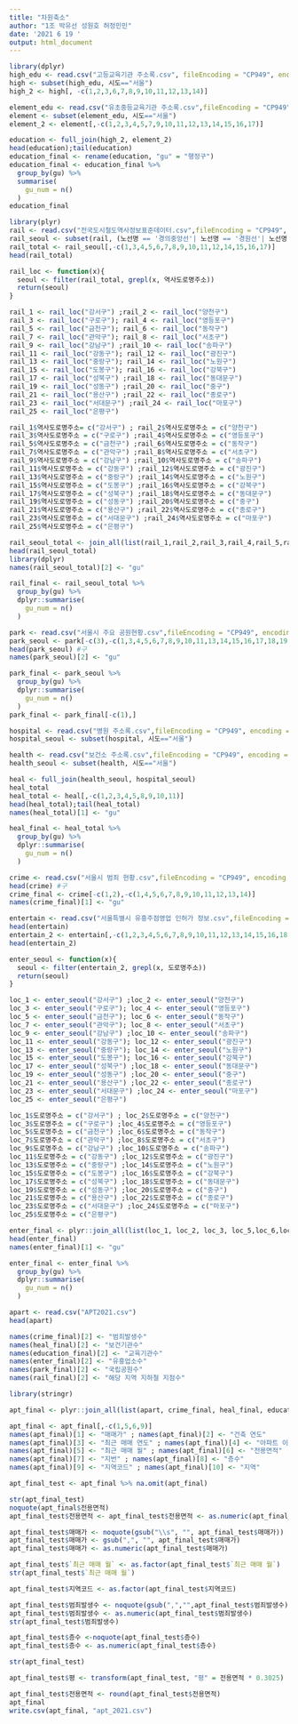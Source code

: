 ```yaml
---
title: "차원축소"
author: "1조 박유선 성원호 허정민민"
date: '2021 6 19 '
output: html_document
---
```


```r
library(dplyr)
high_edu <- read.csv("고등교육기관 주소록.csv", fileEncoding = "CP949", encoding = "UTF-8")
high <- subset(high_edu, 시도=="서울")
high_2 <- high[, -c(1,2,3,6,7,8,9,10,11,12,13,14)]

element_edu <- read.csv("유초중등교육기관 주소록.csv",fileEncoding = "CP949", encoding = "UTF-8")
element <- subset(element_edu, 시도=="서울")
element_2 <- element[,-c(1,2,3,4,5,7,9,10,11,12,13,14,15,16,17)]

education <- full_join(high_2, element_2)
head(education);tail(education)
education_final <- rename(education, "gu" = "행정구")
education_final <- education_final %>%
  group_by(gu) %>%
  summarise(
    gu_num = n()
  )
education_final
```

```r
library(plyr)
rail <- read.csv("전국도시철도역사정보표준데이터.csv",fileEncoding = "CP949", encoding = "UTF-8")
rail_seoul <- subset(rail, (노선명 == '경의중앙선'| 노선명 == '경원선'| 노선명 == '분당선'| 노선명 == '경춘선'| 노선명 == '수인선'| 노선명 == '서울 도시철도 1호선'| 노선명 == '서울 도시철도 2호선'| 노선명 == '서울 도시철도 3호선'| 노선명 == '서울 도시철도 4호선'| 노선명 == '서울 도시철도 5호선'| 노선명 == '서울 도시철도 6호선'| 노선명 == '서울 도시철도 7호선'| 노선명 == '서울 도시철도 8호선'| 노선명 == '서울 도시철도 9호선'))
rail_total <- rail_seoul[,-c(1,3,4,5,6,7,8,9,10,11,12,14,15,16,17)]
head(rail_total)

rail_loc <- function(x){
  seoul <- filter(rail_total, grepl(x, 역사도로명주소))
  return(seoul)
}

rail_1 <- rail_loc("강서구") ;rail_2 <- rail_loc("양천구")
rail_3 <- rail_loc("구로구"); rail_4 <- rail_loc("영등포구")
rail_5 <- rail_loc("금천구"); rail_6 <- rail_loc("동작구")
rail_7 <- rail_loc("관악구"); rail_8 <- rail_loc("서초구")
rail_9 <- rail_loc("강남구") ;rail_10 <- rail_loc("송파구")
rail_11 <- rail_loc("강동구"); rail_12 <- rail_loc("광진구")
rail_13 <- rail_loc("중랑구"); rail_14 <- rail_loc("노원구")
rail_15 <- rail_loc("도봉구"); rail_16 <- rail_loc("강북구")
rail_17 <- rail_loc("성북구") ;rail_18 <- rail_loc("동대문구")
rail_19 <- rail_loc("성동구") ;rail_20 <- rail_loc("중구")
rail_21 <- rail_loc("용산구") ;rail_22 <- rail_loc("종로구")
rail_23 <- rail_loc("서대문구") ;rail_24 <- rail_loc("마포구")
rail_25 <- rail_loc("은평구")

rail_1$역사도로명주소= c("강서구") ; rail_2$역사도로명주소 = c("양천구")
rail_3$역사도로명주소 = c("구로구") ;rail_4$역사도로명주소 = c("영등포구")
rail_5$역사도로명주소 = c("금천구") ;rail_6$역사도로명주소 = c("동작구")
rail_7$역사도로명주소 = c("관악구") ;rail_8$역사도로명주소 = c("서초구")
rail_9$역사도로명주소 = c("강남구") ;rail_10$역사도로명주소 = c("송파구")
rail_11$역사도로명주소 = c("강동구") ;rail_12$역사도로명주소 = c("광진구")
rail_13$역사도로명주소 = c("중랑구") ;rail_14$역사도로명주소 = c("노원구")
rail_15$역사도로명주소 = c("도봉구") ;rail_16$역사도로명주소 = c("강북구")
rail_17$역사도로명주소 = c("성북구") ;rail_18$역사도로명주소 = c("동대문구")
rail_19$역사도로명주소 = c("성동구") ;rail_20$역사도로명주소 = c("중구")
rail_21$역사도로명주소 = c("용산구") ;rail_22$역사도로명주소 = c("종로구") 
rail_23$역사도로명주소 = c("서대문구") ;rail_24$역사도로명주소 = c("마포구")
rail_25$역사도로명주소 = c("은평구")

rail_seoul_total <- join_all(list(rail_1,rail_2,rail_3,rail_4,rail_5,rail_6,rail_7,rail_8,rail_9,rail_10,rail_11,rail_12,rail_13,rail_14,rail_15,rail_16,rail_17,rail_18,rail_19,rail_20,rail_21,rail_22,rail_23,rail_24,rail_25), by="역사도로명주소", type="full")
head(rail_seoul_total)
library(dplyr)
names(rail_seoul_total)[2] <- "gu"

rail_final <- rail_seoul_total %>%
  group_by(gu) %>%
  dplyr::summarise(
    gu_num = n()
  )

park <- read.csv("서울시 주요 공원현황.csv",fileEncoding = "CP949", encoding = "UTF-8")
park_seoul <- park[-c(3),-c(1,3,4,5,6,7,8,9,10,11,13,14,15,16,17,18,19,20)]
head(park_seoul) #구
names(park_seoul)[2] <- "gu"

park_final <- park_seoul %>%
  group_by(gu) %>%
  dplyr::summarise(
    gu_num = n()
  )
park_final <- park_final[-c(1),]

hospital <- read.csv("병원 주소록.csv",fileEncoding = "CP949", encoding = "UTF-8")
hospital_seoul <- subset(hospital, 시도=="서울")

health <- read.csv("보건소 주소록.csv",fileEncoding = "CP949", encoding = "UTF-8")
health_seoul <- subset(health, 시도=="서울")

heal <- full_join(health_seoul, hospital_seoul)
heal_total
heal_total <- heal[,-c(1,2,3,4,5,8,9,10,11)]
head(heal_total);tail(heal_total)
names(heal_total)[1] <- "gu"

heal_final <- heal_total %>%
  group_by(gu) %>%
  dplyr::summarise(
    gu_num = n()
  )

crime <- read.csv("서울시 범죄 현황.csv",fileEncoding = "CP949", encoding = "UTF-8")
head(crime) #구
crime_final <- crime[-c(1,2),-c(1,4,5,6,7,8,9,10,11,12,13,14)]
names(crime_final)[1] <- "gu"

entertain <- read.csv("서울특별시 유흥주점영업 인허가 정보.csv",fileEncoding = "CP949", encoding = "UTF-8")
head(entertain)
entertain_2 <- entertain[,-c(1,2,3,4,5,6,7,8,9,10,11,12,13,14,15,16,18,20,21,22,23,24,25,26,27,28,29,30,31,32,33,34,35,36,37,38,39,40,41,42,43,44)]
head(entertain_2)

enter_seoul <- function(x){
  seoul <- filter(entertain_2, grepl(x, 도로명주소))
  return(seoul)
}

loc_1 <- enter_seoul("강서구") ;loc_2 <- enter_seoul("양천구")
loc_3 <- enter_seoul("구로구"); loc_4 <- enter_seoul("영등포구")
loc_5 <- enter_seoul("금천구"); loc_6 <- enter_seoul("동작구")
loc_7 <- enter_seoul("관악구"); loc_8 <- enter_seoul("서초구")
loc_9 <- enter_seoul("강남구") ;loc_10 <- enter_seoul("송파구")
loc_11 <- enter_seoul("강동구"); loc_12 <- enter_seoul("광진구")
loc_13 <- enter_seoul("중랑구"); loc_14 <- enter_seoul("노원구")
loc_15 <- enter_seoul("도봉구"); loc_16 <- enter_seoul("강북구")
loc_17 <- enter_seoul("성북구") ;loc_18 <- enter_seoul("동대문구")
loc_19 <- enter_seoul("성동구") ;loc_20 <- enter_seoul("중구")
loc_21 <- enter_seoul("용산구") ;loc_22 <- enter_seoul("종로구")
loc_23 <- enter_seoul("서대문구") ;loc_24 <- enter_seoul("마포구")
loc_25 <- enter_seoul("은평구")

loc_1$도로명주소 = c("강서구") ; loc_2$도로명주소 = c("양천구")
loc_3$도로명주소 = c("구로구") ;loc_4$도로명주소 = c("영등포구")
loc_5$도로명주소 = c("금천구") ;loc_6$도로명주소 = c("동작구")
loc_7$도로명주소 = c("관악구") ;loc_8$도로명주소 = c("서초구")
loc_9$도로명주소 = c("강남구") ;loc_10$도로명주소 = c("송파구")
loc_11$도로명주소 = c("강동구") ;loc_12$도로명주소 = c("광진구")
loc_13$도로명주소 = c("중랑구") ;loc_14$도로명주소 = c("노원구")
loc_15$도로명주소 = c("도봉구") ;loc_16$도로명주소 = c("강북구")
loc_17$도로명주소 = c("성북구") ;loc_18$도로명주소 = c("동대문구")
loc_19$도로명주소 = c("성동구") ;loc_20$도로명주소 = c("중구")
loc_21$도로명주소 = c("용산구") ;loc_22$도로명주소 = c("종로구") 
loc_23$도로명주소 = c("서대문구") ;loc_24$도로명주소 = c("마포구")
loc_25$도로명주소 = c("은평구")

enter_final <- plyr::join_all(list(loc_1, loc_2, loc_3, loc_5,loc_6,loc_7,loc_8,loc_9,loc_10,loc_11,loc_12,loc_13,loc_14,loc_15,loc_16,loc_17,loc_18,loc_19,loc_20,loc_21,loc_22,loc_23,loc_24,loc_25), by="도로명주소", type="full")
head(enter_final)
names(enter_final)[1] <- "gu"

enter_final <- enter_final %>%
  group_by(gu) %>%
  dplyr::summarise(
    gu_num = n()
  )

apart <- read.csv("APT2021.csv")
head(apart)

names(crime_final)[2] <- "범죄발생수"
names(heal_final)[2] <- "보건기관수"
names(education_final)[2] <- "교육기관수"
names(enter_final)[2] <- "유흥업소수"
names(park_final)[2] <- "국립공원수"
names(rail_final)[2] <- "해당 지역 지하철 지점수"


```


```r
library(stringr)

apt_final <- plyr::join_all(list(apart, crime_final, heal_final, education_final, enter_final, park_final, rail_final), by="gu", type="full")

apt_final <- apt_final[,-c(1,5,6,9)]
names(apt_final)[1] <- "매매가" ; names(apt_final)[2] <- "건축 연도"
names(apt_final)[3] <- "최근 매매 연도" ; names(apt_final)[4] <- "아파트 이름"
names(apt_final)[5] <- "최근 매매 월" ; names(apt_final)[6] <- "전용면적"
names(apt_final)[7] <- "지번" ; names(apt_final)[8] <- "층수"
names(apt_final)[9] <- "지역코드" ; names(apt_final)[10] <- "지역"

```

```r
apt_final_test <- apt_final %>% na.omit(apt_final)

str(apt_final_test)
noquote(apt_final$전용면적)
apt_final_test$전용면적 <- apt_final_test$전용면적 <- as.numeric(apt_final_test$전용면적)

apt_final_test$매매가 <- noquote(gsub("\\s", "", apt_final_test$매매가))
apt_final_test$매매가 <- gsub(",", "", apt_final_test$매매가)
apt_final_test$매매가 <- as.numeric(apt_final_test$매매가)

apt_final_test$`최근 매매 월` <- as.factor(apt_final_test$`최근 매매 월`)
str(apt_final_test$`최근 매매 월`)

apt_final_test$지역코드 <- as.factor(apt_final_test$지역코드)

apt_final_test$범죄발생수 <- noquote(gsub(",","",apt_final_test$범죄발생수))
apt_final_test$범죄발생수 <- as.numeric(apt_final_test$범죄발생수)
str(apt_final_test$범죄발생수)

apt_final_test$층수 <-noquote(apt_final_test$층수)
apt_final_test$층수 <- as.numeric(apt_final_test$층수)

str(apt_final_test)

apt_final_test$평 <- transform(apt_final_test, "평" = 전용면적 * 0.3025)

apt_final_test$전용면적 <- round(apt_final_test$전용면적)
apt_final
write.csv(apt_final, "apt_2021.csv")
```

